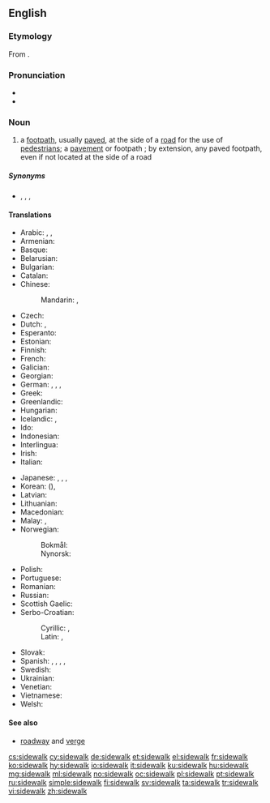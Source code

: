 ==English==
{{wikipedia}}

===Etymology===
From {{compound|side|walk|lang=en}}.

===Pronunciation===
* {{IPA|/saɪdwɔːk/|lang=en}}
* {{audio|en-us-sidewalk.ogg|Audio (US)|lang=en}}

===Noun===
{{en-noun}}

# {{label|en|US}} a [[footpath]], usually [[pave]]d, at the side of a [[road]] for the use of [[pedestrian]]s; a [[pavement]] {{qualifier|UK}} or footpath {{qualifier|Australia}}; by extension, any paved footpath, even if not located at the side of a road

=====Synonyms=====
* {{sense|paved footpath}} {{l|en|footpath}}, {{l|en|footway}}, {{l|en|platform}}, {{l|en|pavement}}

====Translations====
{{trans-top|paved footpath}}
* Arabic: {{t|ar|رَصِيف|m}}, {{t|ar|طَوَار|m}}, {{t|ar|طُوَار|m}}
* Armenian: {{t|hy|մայթ}}
* Basque: {{t|eu|espaloi}}
* Belarusian: {{t|be|тратуар|m|tr=tratuár|sc=Cyrl}}
* Bulgarian: {{t|bg|тротоар|m|tr=trotoár|sc=Cyrl}}
* Catalan: {{t+|ca|vorera|f}}
* Chinese:
*: Mandarin: {{t+|cmn|人行道|tr=rénxíngdào|sc=Hani}}, {{t+|cmn|步道|tr=bùdào|sc=Hani}}
* Czech: {{t+|cs|chodník|m}}
* Dutch: {{t+|nl|stoep|f|m}}, {{t+|nl|trottoir|n}}
* Esperanto: {{t|eo|trotuaro}}
* Estonian: {{t|et|sillutis}}
* Finnish: {{t+|fi|jalkakäytävä}}
* French: {{t+|fr|trottoir|m}}
* Galician: {{t|gl|beirarrúa|f}}
* Georgian: {{t|ka|ტროტუარი}}
* German: {{t+|de|Bürgersteig|m}}, {{t+|de|Gehweg|m}}, {{t+|de|Gehsteig|m}}, {{t+|de|Trottoir|n}} {{qualifier|Switzerland, SW Germany}}
* Greek: {{t+|el|πεζοδρόμιο|n}}
* Greenlandic: {{t|kl|aqqutissiaq}}
* Hungarian: {{t+|hu|járda}}
* Icelandic: {{t|is|gangstétt|f}}, {{t|is|fortóv|n}}
* Ido: {{t+|io|trotuaro}}
* Indonesian: {{t+|id|trotoar}}
* Interlingua: {{t|ia|trottoir}}
* Irish: {{t|ga|cosán|m}}
* Italian: {{t+|it|marciapiede|m}}
{{trans-mid}}
* Japanese: {{t+|ja|歩道|tr=ほどう, hodō}}, {{t+|ja|舗道|tr=ほどう, hodō}}, {{t|ja|舗装|tr=ほそう, hosō}}, {{t+|ja|人道|tr=じんどう, jindō|sc=Jpan}}
* Korean: {{t+|ko|보도|sc=Kore}} ({{t+|ko|步道|sc=Kore}}), {{t+|ko|인도|sc=Kore}}
* Latvian: {{t|lv|trotuārs|m}}
* Lithuanian: {{t+|lt|danga|f}}
* Macedonian: {{t|mk|тротоар|m|tr=trotoár}}
* Malay: {{t|ms|laluan jalan kaki}}, {{t|ms|trotoar}}
* Norwegian:
*: Bokmål: {{t|nb|fortau|n}}
*: Nynorsk: {{t|nn|fortau|n}}
* Polish: {{t+|pl|chodnik|m}}
* Portuguese: {{t+|pt|calçada|f}}
* Romanian: {{t+|ro|trotuar|n}}
* Russian: {{t+|ru|тротуа́р|m}}
* Scottish Gaelic: {{t|gd|cabhsair|m}}
* Serbo-Croatian:
*: Cyrillic: {{t|sh|тротоар|m}}, {{t|sh|плочник|m}}
*: Latin: {{t+|sh|trotoar|m}}, {{t+|sh|pločnik|m}}
* Slovak: {{t|sk|chodník|m}}
* Spanish: {{t+|es|acera|f}}, {{t+|es|andén|m}} {{qualifier|Colombia}}, {{t+|es|banqueta|f}} {{qualifier|Guatemala|Mexico}}, {{t+|es|escarpa|f}} {{qualifier|Southeastern Mexico}}, {{t+|es|vereda|f}} {{qualifier|Argentina|Chile|Paraguay|Uruguay}}
* Swedish: {{t+|sv|trottoar}}
* Ukrainian: {{t|uk|тротуар|m|tr=trotuár|sc=Cyrl}}
* Venetian: {{t+|vec|marciapìe|m}}
* Vietnamese: {{t+|vi|vỉa hè}}
* Welsh: {{t+|cy|palmant|m}}
{{trans-bottom}}

====See also====
* [[roadway]] and [[verge]]

[[cs:sidewalk]]
[[cy:sidewalk]]
[[de:sidewalk]]
[[et:sidewalk]]
[[el:sidewalk]]
[[fr:sidewalk]]
[[ko:sidewalk]]
[[hy:sidewalk]]
[[io:sidewalk]]
[[it:sidewalk]]
[[ku:sidewalk]]
[[hu:sidewalk]]
[[mg:sidewalk]]
[[ml:sidewalk]]
[[no:sidewalk]]
[[oc:sidewalk]]
[[pl:sidewalk]]
[[pt:sidewalk]]
[[ru:sidewalk]]
[[simple:sidewalk]]
[[fi:sidewalk]]
[[sv:sidewalk]]
[[ta:sidewalk]]
[[tr:sidewalk]]
[[vi:sidewalk]]
[[zh:sidewalk]]